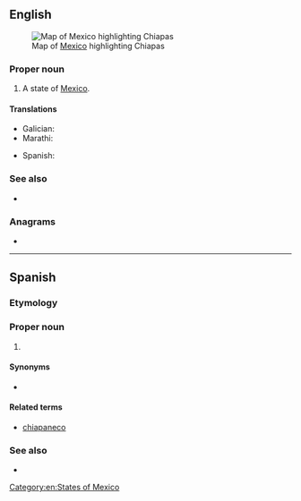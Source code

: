 ==English==
[[File:Mexico map, MX-CHP.svg|thumb|Map of [[Mexico]] highlighting Chiapas]]

===Proper noun===
{{en-proper noun}}

# A state of [[Mexico]].

====Translations====
{{trans-top|state of Mexico}}
* Galician: {{t|gl|Chiapas}}
* Marathi: {{t|mr|चिआपास|n|tr=ciāpāsa|sc=Deva}}
{{trans-mid}}
* Spanish: {{t+|es|Chiapas|m}}
{{trans-bottom}}

===See also===
* {{pedialite}}

===Anagrams===
* {{anagrams|en|Chapais|aphasic}}

[[Category:en:States of Mexico]]

----

==Spanish==

===Etymology===

===Proper noun===
{{es-proper noun|m}}

# {{place|es|state|c/Mexico}}

====Synonyms====
* {{l|es|CS}} {{qualifier|abbreviation}}

====Related terms====
* [[chiapaneco]]

===See also===
* {{pedialite|lang=es}}